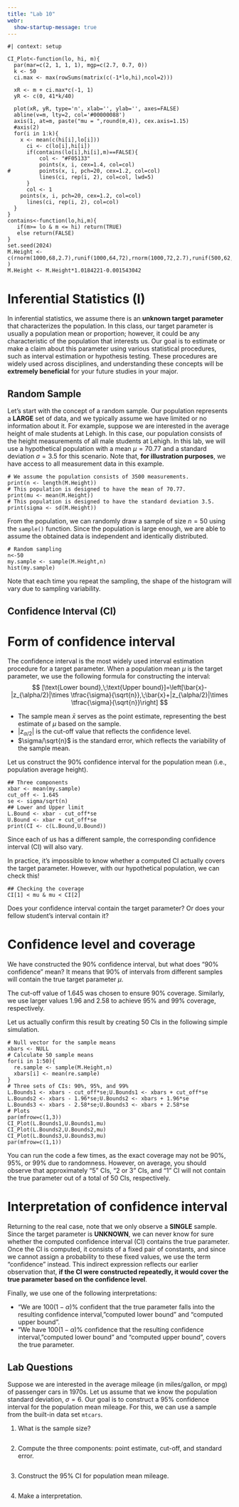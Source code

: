 ```yaml
---
title: "Lab 10"
webr:
  show-startup-message: true
---
```


```webr-r
#| context: setup

CI_Plot<-function(lo, hi, m){
  par(mar=c(2, 1, 1, 1), mgp=c(2.7, 0.7, 0))
  k <- 50
  ci.max <- max(rowSums(matrix(c(-1*lo,hi),ncol=2)))

  xR <- m + ci.max*c(-1, 1)
  yR <- c(0, 41*k/40)

  plot(xR, yR, type='n', xlab='', ylab='', axes=FALSE)
  abline(v=m, lty=2, col='#00000088')
  axis(1, at=m, paste("mu = ",round(m,4)), cex.axis=1.15)
  #axis(2)
  for(i in 1:k){
    x <- mean(c(hi[i],lo[i]))
	  ci <- c(lo[i],hi[i])
	  if(contains(lo[i],hi[i],m)==FALSE){
		  col <- "#F05133"
		  points(x, i, cex=1.4, col=col)
#		  points(x, i, pch=20, cex=1.2, col=col)
		  lines(ci, rep(i, 2), col=col, lwd=5)
	  }
	  col <- 1
  	points(x, i, pch=20, cex=1.2, col=col)
	  lines(ci, rep(i, 2), col=col)
  }
}
contains<-function(lo,hi,m){
   if(m>= lo & m <= hi) return(TRUE)
   else return(FALSE)
}
set.seed(2024)
M.Height <- c(rnorm(1000,68,2.7),runif(1000,64,72),rnorm(1000,72,2.7),runif(500,62,78) )
M.Height <- M.Height*1.0184221-0.001543042
```

# Inferential Statistics (I)

In inferential statistics, we assume there is an **unknown target parameter** that characterizes the population. In this class, our target parameter is usually a population mean or proportion; however, it could be any characteristic of the population that interests us. Our goal is to estimate or make a claim about this parameter using various statistical procedures, such as interval estimation or hypothesis testing. These procedures are widely used across disciplines, and understanding these concepts will be **extremely beneficial** for your future studies in your major.

## Random Sample

Let’s start with the concept of a random sample. Our population represents a **LARGE** set of data, and we typically assume we have limited or no information about it. For example, suppose we are interested in the average height of male students at Lehigh. In this case, our population consists of the height measurements of all male students at Lehigh.
In this lab, we will use a hypothetical population with a mean $\mu=70.77$ and a standard deviation $\sigma=3.5$ for this scenario. Note that, **for illustration purposes**, we have access to all measurement data in this example.
```webr-r
# We assume the population consists of 3500 measurements.
print(n <- length(M.Height))
# This population is designed to have the mean of 70.77.
print(mu <- mean(M.Height))
# This population is designed to have the standard deviation 3.5.
print(sigma <- sd(M.Height))
```
From the population, we can randomly draw a sample of size $n=50$ using the $\texttt{sample()}$ function. Since the population is large enough, we are able to assume the obtained data is independent and identically distributed. 
```webr-r
# Random sampling 
n<-50
my.sample <- sample(M.Height,n)
hist(my.sample)
```
Note that each time you repeat the sampling, the shape of the histogram will vary due to sampling variability. 


## Confidence Interval (CI)

# Form of confidence interval

The confidence interval is the most widely used interval estimation procedure for a target parameter. When a population mean $\mu$ is the target parameter, we use the following formula for constructing the interval:
$$
[\text{Lower bound},\;\text{Upper bound}]=\left[\bar{x}-|z_{\alpha/2}|\times \tfrac{\sigma}{\sqrt{n}},\;\bar{x}+|z_{\alpha/2}|\times \tfrac{\sigma}{\sqrt{n}}\right]
$$

* The sample mean $\bar{x}$ serves as the point estimate, representing the best estimate of $\mu$ based on the sample. 
* $|z_{\alpha/2}|$ is the cut-off value that reflects the confidence level.
* $\sigma/\sqrt{n}$ is the standard error, which reflects the variability of the sample mean.

Let us construct the 90\% confidence interval for the population mean (i.e., population average height).
```webr-r
## Three components
xbar <- mean(my.sample)
cut_off <- 1.645
se <- sigma/sqrt(n)
## Lower and Upper limit
L.Bound <- xbar - cut_off*se
U.Bound <- xbar + cut_off*se
print(CI <- c(L.Bound,U.Bound))
```
Since each of us has a different sample, the corresponding confidence interval (CI) will also vary.

In practice, it’s impossible to know whether a computed CI actually covers the target parameter. However, with our hypothetical population, we can check this!
```webr-r
## Checking the coverage
CI[1] < mu & mu < CI[2]
```
Does your confidence interval contain the target parameter? Or does your fellow student's interval contain it?

# Confidence level and coverage

We have constructed the 90\% confidence interval, but what does "90\% confidence" mean? 
It means that 90% of intervals from different samples will contain the true target parameter $\mu$.

The cut-off value of 1.645 was chosen to ensure 90\% coverage. Similarly, we use larger values 1.96 and 2.58 to achieve 95\% and 99\% coverage, respectively.

Let us actually confirm this result by creating 50 CIs in the following simple simulation.
```webr-r
# Null vector for the sample means
xbars <- NULL
# Calculate 50 sample means
for(i in 1:50){
  re.sample <- sample(M.Height,n)
  xbars[i] <- mean(re.sample)
}
# Three sets of CIs: 90%, 95%, and 99%
L.Bounds1 <- xbars - cut_off*se;U.Bounds1 <- xbars + cut_off*se
L.Bounds2 <- xbars - 1.96*se;U.Bounds2 <- xbars + 1.96*se
L.Bounds3 <- xbars - 2.58*se;U.Bounds3 <- xbars + 2.58*se
# Plots
par(mfrow=c(1,3))
CI_Plot(L.Bounds1,U.Bounds1,mu)
CI_Plot(L.Bounds2,U.Bounds2,mu)
CI_Plot(L.Bounds3,U.Bounds3,mu)
par(mfrow=c(1,1))
```
You can run the code a few times, as the exact coverage may not be 90\%, 95\%, or 99\% due to randomness. However, on average, you should observe that approximately "5" CIs, "2 or 3" CIs, and "1" CI will not contain the true parameter out of a total of 50 CIs, respectively.

# Interpretation of confidence interval

Returning to the real case, note that we only observe a **SINGLE** sample. Since the target parameter is **UNKNOWN**, we can never know for sure whether the computed confidence interval (CI) contains the true parameter. Once the CI is computed, it consists of a fixed pair of constants, and since we cannot assign a probability to these fixed values, we use the term "confidence" instead. This indirect expression reflects our earlier observation that, **if the CI were constructed repeatedly, it would cover the true parameter based on the confidence level**.

Finally, we use one of the following interpretations:  

* "We are $100(1-\alpha)$\% confident that the true parameter falls into the resulting confidence interval, "computed lower bound" and "computed upper bound".
* "We have $100(1-\alpha)$\% confidence that the resulting confidence interval, "computed lower bound" and "computed upper bound", covers the true parameter.


## Lab Questions

Suppose we are interested in the average mileage (in miles/gallon, or mpg) of passenger cars in 1970s. Let us assume that we know the population standard deviation, $\sigma=6$. Our goal is to construct a 95\% confidence interval for the population mean mileage. For this, we can use a sample from the built-in data set $\texttt{mtcars}$. 

1. What is the sample size?
```webr-r

```

2. Compute the three components: point estimate, cut-off, and standard error.
```webr-r

```

3. Construct the 95\% CI for population mean mileage.
```webr-r


```

4. Make a interpretation.




